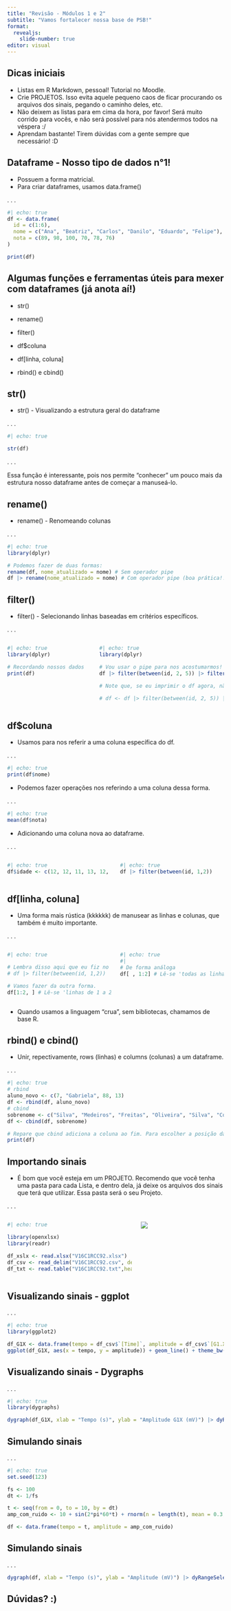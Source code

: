 ---
title: "Revisão - Módulos 1 e 2"
subtitle: "Vamos fortalecer nossa base de PSB!"
format: 
  revealjs:
    slide-number: true
editor: visual
---

## Dicas iniciais

::: incremental
-   Listas em R Markdown, pessoal! Tutorial no Moodle.
-   Crie PROJETOS. Isso evita aquele pequeno caos de ficar procurando os arquivos dos sinais, pegando o caminho deles, etc.
-   Não deixem as listas para em cima da hora, por favor! Será muito corrido para vocês, e não será possível para nós atendermos todos na véspera :/
-   Aprendam bastante! Tirem dúvidas com a gente sempre que necessário! :D
:::

## Dataframe - Nosso tipo de dados n°1!

::: incremental
-   Possuem a forma matricial.
-   Para criar dataframes, usamos data.frame()
:::

. . .

```{r}
#| echo: true
df <- data.frame(
  id = c(1:6),
  nome = c("Ana", "Beatriz", "Carlos", "Danilo", "Eduardo", "Felipe"),
  nota = c(89, 98, 100, 70, 78, 76)
)

print(df)
```

## Algumas funções e ferramentas úteis para mexer com dataframes (já anota aí!)

-   str()

-   rename()

-   filter()

-   df\$coluna

-   df\[linha, coluna\]

-   rbind() e cbind()

## str()

::: incremental
-   str() - Visualizando a estrutura geral do dataframe
:::

. . .

```{r}
#| echo: true 

str(df)
```

. . .

::: incremental
Essa função é interessante, pois nos permite "conhecer" um pouco mais da estrutura nosso dataframe antes de começar a manuseá-lo.
:::

## rename()

::: incremental
-   rename() - Renomeando colunas
:::

. . .

```{r}
#| echo: true 
library(dplyr)

# Podemos fazer de duas formas:
rename(df, nome_atualizado = nome) # Sem operador pipe
df |> rename(nome_atualizado = nome) # Com operador pipe (boa prática!!!)
```

## filter()

::: incremental
-   filter() - Selecionando linhas baseadas em critérios específicos.
:::

. . .

::: columns
::: {.column width="40%"}
```{r}
#| echo: true 
library(dplyr)

# Recordando nossos dados
print(df)
```
:::

::: {.column width="60%"}
```{r}
#| echo: true 
library(dplyr)

# Vou usar o pipe para nos acostumarmos!
df |> filter(between(id, 2, 5)) |> filter(nota > 75)

# Note que, se eu imprimir o df agora, não haverá nenhuma alteração. Se você quiser salvar os dados filtrados (ou com qualquer alteração), tem que fazer

# df <- df |> filter(between(id, 2, 5)) |> filter(nota > 75)
```
:::
:::

## df\$coluna

::: incremental
-   Usamos para nos referir a uma coluna específica do df.
:::

. . .

```{r}
#| echo: true
print(df$nome) 
```

::: incremental
-   Podemos fazer operações nos referindo a uma coluna dessa forma.
:::

. . .

```{r}
#| echo: true
mean(df$nota) 
```

::: incremental
-   Adicionando uma coluna nova ao dataframe.
:::

. . .

::: columns
::: {.column width="50%"}
```{r}
#| echo: true
df$idade <- c(12, 12, 11, 13, 12, 12)
```
:::

::: {.column width="50%"}
```{r}
#| echo: true
df |> filter(between(id, 1,2))
```
:::
:::

## df\[linha, coluna\]

::: incremental
-   Uma forma mais rústica (kkkkkk) de manusear as linhas e colunas, que também é muito importante.
:::

. . .

::: columns
::: {.column width="50%"}
```{r}
#| echo: true

# Lembra disso aqui que eu fiz no slide anterior?
# df |> filter(between(id, 1,2))

# Vamos fazer da outra forma.
df[1:2, ] # Lê-se 'linhas de 1 a 2, todas as colunas'
```
:::

::: {.column width="50%"}
```{r}
#| echo: true
#| 
# De forma análoga
df[ , 1:2] # Lê-se 'todas as linhas, colunas de 1 a 2'
```
:::
:::

::: incremental
-   Quando usamos a linguagem "crua", sem bibliotecas, chamamos de base R.
:::

## rbind() e cbind()

::: incremental
-   Unir, repectivamente, rows (linhas) e columns (colunas) a um dataframe.
:::

. . .

```{r}
#| echo: true
# rbind
aluno_novo <- c(7, "Gabriela", 88, 13)
df <- rbind(df, aluno_novo)
# cbind
sobrenome <- c("Silva", "Medeiros", "Freitas", "Oliveira", "Silva", "Costa", "Pires")
df <- cbind(df, sobrenome)

# Repare que cbind adiciona a coluna ao fim. Para escolher a posição da coluna, recomendo usar select(nome, sobrenome, etc) da biblioteca dplyr.
print(df)
```

## Importando sinais

::: incremental
-   É bom que você esteja em um PROJETO. Recomendo que você tenha uma pasta para cada Lista, e dentro dela, já deixe os arquivos dos sinais que terá que utilizar. Essa pasta será o seu Projeto.
:::

. . .

::: columns
::: {.column width="60%"}

```{r}
#| echo: true

library(openxlsx)
library(readr)

df_xslx <- read.xlsx("V16C1RCC92.xlsx")
df_csv <- read_delim("V16C1RCC92.csv", delim = ";")
df_txt <- read.table("V16C1RCC92.txt",header = TRUE, sep = "\t", dec = ".", skip = 1)
```

:::
::: {.column width="40%"}
![](img1.png)
:::
:::
## Visualizando sinais - ggplot

. . .

```{r}
#| echo: true
library(ggplot2)

df_G1X <- data.frame(tempo = df_csv$`[Time]`, amplitude = df_csv$`[G1.X]`)
ggplot(df_G1X, aes(x = tempo, y = amplitude)) + geom_line() + theme_bw() + labs(x= "Tempo (s)", y = "Amplitude G1X (mV)")
```

## Visualizando sinais - Dygraphs
. . .

```{r}
#| echo: true
library(dygraphs)

dygraph(df_G1X, xlab = "Tempo (s)", ylab = "Amplitude G1X (mV)") |> dyRangeSelector()
```


## Simulando sinais
. . .


```{r}
#| echo: true
set.seed(123)

fs <- 100
dt <- 1/fs

t <- seq(from = 0, to = 10, by = dt)
amp_com_ruido <- 10 + sin(2*pi*60*t) + rnorm(n = length(t), mean = 0.3, sd = 0.1)

df <- data.frame(tempo = t, amplitude = amp_com_ruido) 
```


## Simulando sinais
. . .
```{r}
dygraph(df, xlab = "Tempo (s)", ylab = "Amplitude (mV)") |> dyRangeSelector()
```


## Dúvidas? :)

